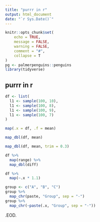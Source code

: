 ```yaml
---
title: "purrr in r"
output: html_document
date: "`r Sys.Date()`"
---
```


```r
knitr::opts_chunk$set(
	echo = TRUE,
	message = FALSE,
	warning = FALSE,
	comment = "#",
	collapse = T
)
pg <- palmerpenguins::penguins
library(tidyverse)
```

## purrr in r

```r
df <- list(
  l1 <- sample(100, 10),
  l1 <- sample(100, 8),
  l1 <- sample(100, 9),
  l1 <- sample(100, 7)
)

map(.x = df, .f = mean)
```

```r
map_dbl(df, mean)
```

```r
map_dbl(df, mean, trim = 0.3)
```

```r
df %>% 
  map(range) %>% 
  map_dbl(diff)
```

```r
df %>% 
  map(~.x * 1.1) 
```

```r
group <- c("A", "B", "C")
group %>% 
  map_chr(paste, "Group", sep = "-")
group %>% 
  map_chr(~paste(.x, "Group", sep = "-"))

```


.EOD.